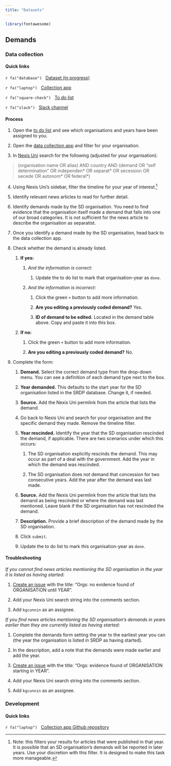 ```yaml
---
title: "Datasets"
---
```


```r
library(fontawesome)
```

## Demands

### Data collection

#### Quick links

`r fa("database")`   [Dataset (in progress)](https://docs.google.com/spreadsheets/d/10xqTzgD1O-lVC_tMKyk0pjQNIpTeykhlOj7VllvOfx4/edit#gid=0)

`r fa("laptop")`   [Collection app](https://hgoers.shinyapps.io/SRDP_demands_app/)

`r fa("square-check")`   [To do list](https://docs.google.com/spreadsheets/d/1OrEXud6ZejbCzY_-1AkLnMoq3niH-_qyr5CxTzM5olk/edit#gid=0)

`r fa("slack")`   [Slack channel](https://fragprojectco-xiy4179.slack.com/archives/C03AKSE5JVD)

#### Process

1.  Open the [to do list](https://docs.google.com/spreadsheets/d/1OrEXud6ZejbCzY_-1AkLnMoq3niH-_qyr5CxTzM5olk/edit#gid=0) and see which organisations and years have been assigned to you.

2.  Open the [data collection app](https://hgoers.shinyapps.io/SRDP_demands_app/) and filter for your organisation.

3.  In [Nexis Uni](https://advance-lexis-com.proxy-um.researchport.umd.edu/bisacademicresearchhome?crid=de8a818a-316f-426e-a73f-b397ca2d4402&pdmfid=1516831&pdisurlapi=true) search for the following (adjusted for your organisation):

> (organisation name OR alias) AND country AND (demand OR "self determination" OR independen\* OR separat\* OR secession OR secede OR autonom\* OR federal\*)

4.  Using Nexis Uni's sidebar, filter the timeline for your year of interest.[^1]

[^1]: Note: this filters your results for articles that were published in that year. It is possible that an SD organisation's demands will be reported in later years. Use your discretion with this filter. It is designed to make this task more manageable.

5.  Identify relevant news articles to read for further detail.

6.  Identify demands made by the SD organisation. You need to find evidence that the organisation itself made a demand that falls into one of our broad categories. It is not sufficient for the news article to describe the organisation as separatist.

7.  Once you identify a demand made by the SD organisation, head back to the data collection app.

8.  Check whether the demand is already listed.

    1.  **If yes:**

        1.  *And the information is correct:*

            1.  Update the to do list to mark that organisation-year as `done`.

        2.  *And the information is incorrect:*

            1.  Click the green `+` button to add more information.

            2.  **Are you editing a previously coded demand?** Yes.

            3.  **ID of demand to be edited.** Located in the demand table above. Copy and paste it into this box.

    2.  **If no:**

        1. Click the green `+` button to add more information.

        2. **Are you editing a previously coded demand?** No.

9.  Complete the form:

    1.  **Demand.** Select the correct demand type from the drop-down menu. You can see a definition of each demand type next to the box.

    2.  **Year demanded.** This defaults to the start year for the SD organisation listed in the SRDP database. Change it, if needed.

    3.  **Source.** Add the Nexis Uni permlink from the article that lists the demand.

    4.  Go back to Nexis Uni and search for your organisation and the specific demand they made. Remove the timeline filter.

    5.  **Year rescinded.** Identify the year that the SD organisation rescinded the demand, if applicable. There are two scenarios under which this occurs:

        1.  The SD organisation explicitly rescinds the demand. This may occur as part of a deal with the government. Add the year in which the demand was rescinded.

        2.  The SD organisation does not demand that concession for two consecutive years. Add the year after the demand was last made.

    6.  **Source.** Add the Nexis Uni permlink from the article that lists the demand as being rescinded or where the demand was last mentioned. Leave blank if the SD organisation has not rescinded the demand. 

    7.  **Description.** Provide a brief description of the demand made by the SD organisation.

    8.  Click `submit`.
    
    9.  Update the to do list to mark this organisation-year as `done`. 
    
#### Troubleshooting

*If you cannot find news articles mentioning the SD organisation in the year it is listed as having started:*

1.    [Create an issue](https://github.com/Fragmentation-Project/SRDP_data/issues) with the title: "Orgs: no evidence found of ORGANISATION until YEAR".

2.    Add your Nexis Uni search string into the comments section.  

3.    Add `kgcunnin` as an assignee.

*If you find news articles mentioning the SD organisation's demands in years earlier than they are currently listed as having started:*

1.    Complete the demands form setting the year to the earliest year you can (the year the organisation is listed in SRDP as having started).

2.    In the description, add a note that the demands were made earlier and add the year. 

3.    [Create an issue](https://github.com/Fragmentation-Project/SRDP_data/issues) with the title: "Orgs: evidence found of ORGANISATION starting in YEAR".

4.    Add your Nexis Uni search string into the comments section.  

5.    Add `kgcunnin` as an assignee.

### Development

#### Quick links

`r fa("laptop")`   [Collection app Github repository](https://github.com/Fragmentation-Project/SRDP_demands_app)


